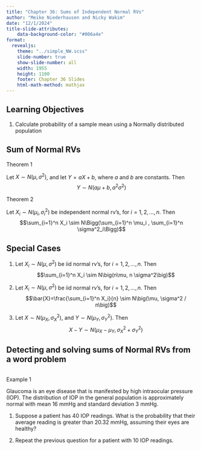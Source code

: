 ```yaml
---
title: "Chapter 36: Sums of Independent Normal RVs"
author: "Meike Niederhausen and Nicky Wakim"
date: "12/1/2024"
title-slide-attributes:
    data-background-color: "#006a4e"
format: 
  revealjs:
    theme: "../simple_NW.scss"
    slide-number: true
    show-slide-number: all
    width: 1955
    height: 1100
    footer: Chapter 36 Slides
    html-math-method: mathjax
---
```


## Learning Objectives

1.  Calculate probability of a sample mean using a Normally distributed population

## Sum of Normal RVs

::: theorem
::: thm-title
Theorem 1
:::
::: thm-cont
Let $X\sim N(\mu, \sigma^2)$, and let $Y=aX+b$, where
$a$ and $b$ are constants. Then $$Y \sim N(a\mu+b, a^2\sigma^2)$$
:::
:::

::: theorem
::: thm-title
Theorem 2
:::
::: thm-cont
Let $X_i \sim N(\mu_i, \sigma_i^2)$ be independent
normal rv's, for $i=1,2,\ldots,n$. Then
$$\sum_{i=1}^n X_i \sim N\Bigg(\sum_{i=1}^n \mu_i , \sum_{i=1}^n \sigma^2_i\Bigg)$$
:::
:::

## Special Cases

1.  Let $X_i \sim N(\mu, \sigma^2)$ be iid normal rv's, for
    $i=1,2,\ldots,n$. Then $$\sum_{i=1}^n X_i \sim N\big(n\mu, n \sigma^2\big)$$

2.  Let $X_i \sim N(\mu, \sigma^2)$ be iid normal rv's, for
    $i=1,2,\ldots,n$. Then
    $$\bar{X}=\frac{\sum_{i=1}^n X_i}{n} \sim N\big(\mu, \sigma^2 / n\big)$$

3.  Let $X\sim N(\mu_X,\sigma_X^2)$, and $Y\sim N(\mu_Y,\sigma_Y^2)$.
    Then $$X-Y \sim N\big(\mu_X - \mu_Y, \sigma^2_X + \sigma^2_Y \big)$$

## Detecting and solving sums of Normal RVs from a word problem

::: columns
::: {.column width="40%"}
::: example
::: ex-title
Example 1
:::
::: ex-cont
Glaucoma is an eye disease that is manifested by high
intraocular pressure (IOP). The distribution of IOP in the general
population is approximately normal with mean 16 mmHg and standard
deviation 3 mmHg.

1.  Suppose a patient has 40 IOP readings. What is the probability that
    their average reading is greater than 20.32 mmHg, assuming their
    eyes are healthy?

2.  Repeat the previous question for a patient with 10 IOP readings.
:::
:::

:::
:::
